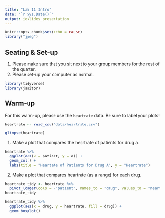 ```yaml
---
title: "Lab 11 Intro"
date: "`r Sys.Date()`"
output: ioslides_presentation
---
```


```r
knitr::opts_chunk$set(echo = FALSE)
library("jpeg")
```

## Seating & Set-up
1. Please make sure that you sit next to your group members for the rest of the quarter.
2. Please set-up your computer as normal.
```r
library(tidyverse)
library(janitor)
```

## Warm-up
For this warm-up, please use the `heartrate` data. Be sure to label your plots!
```r
heartrate <- read_csv("data/heartrate.csv")
```
```r
glimpse(heartrate)
```


1. Make a plot that compares the heartrate of patients for drug a.
```r
heartrate %>% 
  ggplot(aes(x = patient, y = a)) +
  geom_col() +
  labs(title = "Heartate of Patients for Drug A", y = "Heartrate")
```

2. Make a plot that compares heartrate (as a range) for each drug.
```r
heartrate_tidy <- heartrate %>% 
  pivot_longer(cols = -"patient", names_to = "drug", values_to = "heartrate")
heartrate_tidy
```

```r
heartrate_tidy %>% 
  ggplot(aes(x = drug, y = heartrate, fill = drug)) +
  geom_boxplot()
```


